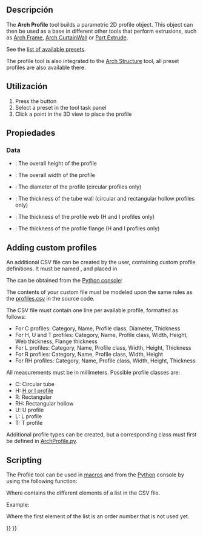 <languages/>

{{Docnav
|[[Reinforcement_FootingRebars|FootingRebars]]
|[[BIM_Box|Box]]
|[[BIM_Workbench|BIM]]
|IconL=Reinforcement_FootingRebars.svg
|IconR=BIM_Box.svg
|IconC=Workbench_BIM.svg
}}

{{VeryImportantMessage|THIS COMMAND IS PART OF THE INTEGRATED [[BIM_Workbench|BIM WORKBENCH]] IN V1.0<br>
This page has been updated for that version.}}

{{GuiCommand
|Name=Arch Profile
|MenuLocation=3D/BIM → Generic 3D tools → Profile
|Workbenches=[[BIM_Workbench|BIM]]
|Version=0.19
}}

<span id="Description"></span>
==Descripción==

The '''Arch Profile''' tool builds a parametric 2D profile object. This object can then be used as a base in different other tools that perform extrusions, such as [[Arch_Frame|Arch Frame]], [[Arch_CurtainWall|Arch CurtainWall]] or [[Part_Extrude|Part Extrude]].

See the [https://github.com/FreeCAD/FreeCAD/blob/main/src/Mod/BIM/Presets/profiles.csv list of available presets].

The profile tool is also integrated to the [[Arch_Structure|Arch Structure]] tool, all preset profiles are also available there.

<span id="Usage"></span>
==Utilización==

# Press the {{Button|[[Image:Arch_Profile.svg|16px]] [[Arch_Profile|Profile]]}} button
# Select a preset in the tool task panel
# Click a point in the 3D view to place the profile

<span id="Properties"></span>
==Propiedades==

=== Data ===

* {{PropertyData|Height}}: The overall height of the profile
* {{PropertyData|Width}}: The overall width of the profile
* {{PropertyData|Diameter}}: The diameter of the profile (circular profiles only)
* {{PropertyData|Thickness}}: The thickness of the tube wall (circular and rectangular hollow profiles only)
* {{PropertyData|Web Thickness}}: The thickness of the profile web (H and I profiles only)
* {{PropertyData|Flange Thickness}}: The thickness of the profile flange (H and I profiles only)

==Adding custom profiles==

An additional CSV file can be created by the user, containing custom profile definitions. It must be named {{incode|profiles.csv}}, and placed in

{{Code|lang=bash|code=
$FREECAD_USER_DIR/BIM/
}}

The {{incode|$FREECAD_USER_DIR}} can be obtained from the [[Python_console|Python console]]:

{{Code|lang=bash|code=
FreeCAD.getUserAppDataDir()
}}

The contents of your custom {{incode|profiles.csv}} file must be modeled upon the same rules as the [https://github.com/FreeCAD/FreeCAD/blob/main/src/Mod/BIM/Presets/profiles.csv profiles.csv] in the source code.

The CSV file must contain one line per available profile, formatted as follows:

* For C profiles: Category, Name, Profile class, Diameter, Thickness
* For H, U and T profiles: Category, Name, Profile class, Width, Height, Web thickness, Flange thickness
* For L profiles: Category, Name, Profile class, Width, Height, Thickness
* For R profiles: Category, Name, Profile class, Width, Height
* For RH profiles: Category, Name, Profile class, Width, Height, Thickness

All measurements must be in millimeters. Possible profile classes are: 

* C: Circular tube
* H: [https://en.wikipedia.org/wiki/I-beam H or I profile]
* R: Rectangular
* RH: Rectangular hollow
* U: U profile
* L: L profile
* T: T profile

Additional profile types can be created, but a corresponding class must first be defined in [https://github.com/FreeCAD/FreeCAD/blob/main/src/Mod/BIM/ArchProfile.py ArchProfile.py].

==Scripting==

The Profile tool can be used in [[Macros|macros]] and from the [[Python|Python]] console by using the following function:

{{Code|code=
profile = makeProfile(profile_list)
}}

Where {{incode|profile_list}} contains the different elements of a list in the CSV file.

Example:

{{Code|code=
import Arch
Arch.makeProfile([0, 'REC', 'REC100x100', 'R', 100, 100])
}}

Where the first element of the list is an order number that is not used yet.


{{Docnav
|[[Reinforcement_FootingRebars|FootingRebars]]
|[[BIM_Box|Box]]
|[[BIM_Workbench|BIM]]
|IconL=Reinforcement_FootingRebars.svg
|IconR=BIM_Box.svg
|IconC=Workbench_BIM.svg
}}

{{BIM_Tools_navi{{#translation:}}}}
{{Userdocnavi{{#translation:}}}}